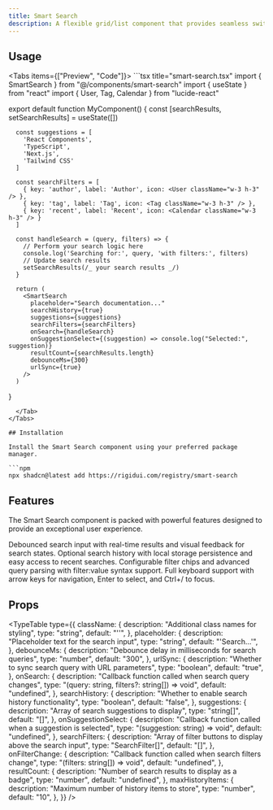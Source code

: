 ```yaml
---
title: Smart Search
description: A flexible grid/list component that provides seamless switching between grid and list layouts with customizable card rendering.
---
```



## Usage

<Tabs items={["Preview", "Code"]}>
  <Tab value="Preview">
    <SmartSearchPreview />
  </Tab>
  <Tab value="Code">
    ```tsx title="smart-search.tsx"
import { SmartSearch } from "@/components/smart-search"
import { useState } from "react"
import { User, Tag, Calendar } from "lucide-react"

export default function MyComponent() {
  const [searchResults, setSearchResults] = useState([])

      const suggestions = [
        'React Components',
        'TypeScript',
        'Next.js',
        'Tailwind CSS'
      ]

      const searchFilters = [
        { key: 'author', label: 'Author', icon: <User className="w-3 h-3" /> },
        { key: 'tag', label: 'Tag', icon: <Tag className="w-3 h-3" /> },
        { key: 'recent', label: 'Recent', icon: <Calendar className="w-3 h-3" /> }
      ]

      const handleSearch = (query, filters) => {
        // Perform your search logic here
        console.log('Searching for:', query, 'with filters:', filters)
        // Update search results
        setSearchResults(/_ your search results _/)
      }

      return (
        <SmartSearch
          placeholder="Search documentation..."
          searchHistory={true}
          suggestions={suggestions}
          searchFilters={searchFilters}
          onSearch={handleSearch}
          onSuggestionSelect={(suggestion) => console.log("Selected:", suggestion)}
          resultCount={searchResults.length}
          debounceMs={300}
          urlSync={true}
        />
      )
}

````
  </Tab>
</Tabs>

## Installation

Install the Smart Search component using your preferred package manager.

```npm
npx shadcn@latest add https://rigidui.com/registry/smart-search
````

## Features

The Smart Search component is packed with powerful features designed to provide an exceptional user experience.

<Cards>
  <Card title="Real-time Search">
    Debounced search input with real-time results and visual feedback for search
    states.
  </Card>
  <Card title="Search History">
    Optional search history with local storage persistence and easy access to
    recent searches.
  </Card>
  <Card title="Smart Filters">
    Configurable filter chips and advanced query parsing with filter:value
    syntax support.
  </Card>
  <Card title="Keyboard Navigation">
    Full keyboard support with arrow keys for navigation, Enter to select, and
    Ctrl+/ to focus.
  </Card>
</Cards>

## Props

<TypeTable
  type={{
    className: {
      description: "Additional class names for styling",
      type: "string",
      default: "''",
    },
    placeholder: {
      description: "Placeholder text for the search input",
      type: "string",
      default: "'Search...'",
    },
    debounceMs: {
      description: "Debounce delay in milliseconds for search queries",
      type: "number",
      default: "300",
    },
    urlSync: {
      description: "Whether to sync search query with URL parameters",
      type: "boolean",
      default: "true",
    },
    onSearch: {
      description: "Callback function called when search query changes",
      type: "(query: string, filters?: string[]) => void",
      default: "undefined",
    },
    searchHistory: {
      description: "Whether to enable search history functionality",
      type: "boolean",
      default: "false",
    },
    suggestions: {
      description: "Array of search suggestions to display",
      type: "string[]",
      default: "[]",
    },
    onSuggestionSelect: {
      description: "Callback function called when a suggestion is selected",
      type: "(suggestion: string) => void",
      default: "undefined",
    },
    searchFilters: {
      description: "Array of filter buttons to display above the search input",
      type: "SearchFilter[]",
      default: "[]",
    },
    onFilterChange: {
      description: "Callback function called when search filters change",
      type: "(filters: string[]) => void",
      default: "undefined",
    },
    resultCount: {
      description: "Number of search results to display as a badge",
      type: "number",
      default: "undefined",
    },
    maxHistoryItems: {
      description: "Maximum number of history items to store",
      type: "number",
      default: "10",
    },
  }}
/>
